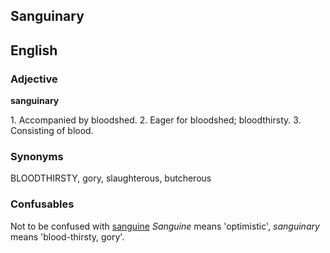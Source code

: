 == Sanguinary ==

==English==


===Adjective===

'''sanguinary'''

1. Accompanied by bloodshed. 
2. Eager for bloodshed; bloodthirsty. 
3. Consisting of blood. 


===Synonyms===
BLOODTHIRSTY, gory, slaughterous, butcherous



===Confusables===
Not to be confused with [[sanguine]]  ''Sanguine'' means 'optimistic', ''sanguinary'' means 'blood-thirsty, gory'.